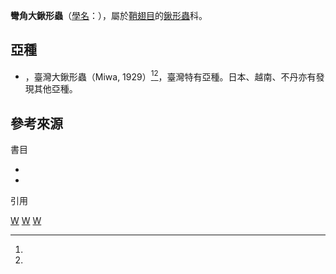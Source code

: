 {{Speciesbox
| taxon = Dorcus curvidens
| image = Dorcus curvidens hopei sjh.jpg
| image_caption = ''Dorcus curvidens''，成蟲
| binomial_authority = ([[Frederick_William_Hope|Hope]], 1840)
| synonyms =
}}
'''彎角大鍬形蟲'''（[[學名|學名]]：''{{sname|Dorcus curvidens}}''），屬於[[鞘翅目|鞘翅目]]的[[鍬形蟲|鍬形蟲]]科。

== 亞種 ==
*{{sname|Dorcus curvidens formosanus}}，臺灣大鍬形蟲（Miwa, 1929）<ref name="taubif-namecode-422506"/><ref name="TaiBNET-422506"/>，臺灣特有亞種。日本、越南、不丹亦有發現其他亞種。

== 參考來源 ==
;書目
*{{clref|楊維晟|2008|ref= {{cite isbn| 9789862162491 | ref= harv | noedit}}}}
*{{clref|黃仕傑|2015|ref= {{cite isbn|9789864138012|ref=harv|noedit}}}}

;引用
{{reflist|1|
refs= 
<ref name="taubif-namecode-422506">{{cite web |url=http://taibif.org.tw/taibif_search/species_detail.php?name_code=422506 |title=Dorcus curvidens formosanus (Miwa, 1929) 臺灣大鍬形蟲 |publisher=台灣生物多樣性資訊入口網-TaiBIF |accessdate=2015-10-12 |archive-date=2015-11-22 |archive-url=https://web.archive.org/web/20151122135711/http://taibif.org.tw/taibif_search/species_detail.php?name_code=422506 |dead-url=yes }}；2015-10-01日之前的前端介面舊版：{{cite web |url=http://taibif.tw/zh/namecode/422506 |title=Dorcus curvidens formosanus (Miwa, 1929) 臺灣大鍬形蟲 |publisher=台灣生物多樣性資訊入口網-TaiBIF |accessdate=2015-06-19 |archiveurl=https://web.archive.org/web/20150619104000/http://taibif.tw/zh/namecode/422506 |archivedate=2015-06-19 |deadurl=yes }}</ref>
<ref name="TaiBNET-422506">{{TaiBNET| id = 422506 | zh = 臺灣大鍬形蟲 | binomial = Dorcus curvidens formosanus | accessdate =2015-06-19}}</ref>
<!-- <ref name="digitalarchives-46-d4-79">{{cite web|url= http://catalog.digitalarchives.tw/item/00/46/d4/79.html |title= Odontolabis siva Hope & Westwood, 1845(4641913) |publisher=  [[數位典藏|數位典藏]]與數位學習國家型科技計畫 | accessdate =2015-06-15}}</ref> -->
}}

{{commonscat|Dorcus curvidens}}
{{Portal box|生物學}}
{{taxonbar}}
[[Category:_1840年描述的昆虫|W]]
[[Category:大鍬形蟲屬|W]]
[[Category:台灣特有亞種|W]]